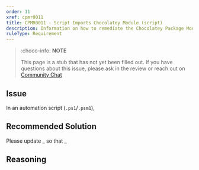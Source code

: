 ```yaml
---
order: 11
xref: cpmr0011
title: CPMR0011 - Script Imports Chocolatey Module (script)
description: Information on how to remediate the Chocolatey Package Moderation Rule 0011
ruleType: Requirement
---
```


<?! Include "../../../../../shared/package-validator-rule-requirement.txt" /?>

> :choco-info: **NOTE**
>
> This page is a stub that has not yet been filled out. If you have questions about this issue, please ask in the review or reach out on [Community Chat](https://ch0.co/community)

## Issue

In an automation script (`.ps1`/`.psm1`),

## Recommended Solution

Please update _ so that _

## Reasoning
